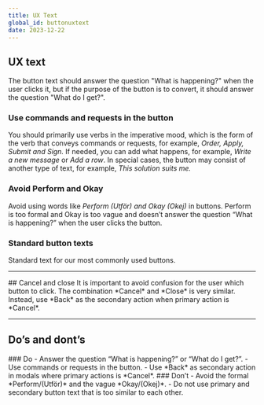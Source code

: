 ```yaml
---
title: UX Text
global_id: buttonuxtext
date: 2023-12-22
---
```


## UX text

The button text should answer the question "What is happening?" when the user clicks it, but if the purpose of the button is to convert, it should answer the question "What do I get?".

### Use commands and requests in the button

You should primarily use verbs in the imperative mood, which is the form of the verb 
that conveys commands or requests, for example, *Order, Apply, Submit and Sign.* 
If needed, you can add what happens, for example, *Write a new message* or *Add a row*. 
In special cases, the button may consist of another type of text, for example, *This solution suits me.*

### Avoid Perform and Okay

Avoid using words like *Perform <SE>(Utför)</SE> and Okay <SE>(Okej)</SE>* in buttons. 
Perform is too formal and Okay is too vague and doesn’t answer the question “What is happening?” when the user clicks the button.

### Standard button texts

Standard text for our most commonly used buttons.

<Row>
<Col><FigmaSVG node="1612-8563" caption="Next <SE>(Nästa)</SE>" /></Col>
<Col><FigmaSVG node="1612-8541" caption="Back<SE>(Tillbaka)</SE>" /></Col>
<Col><FigmaSVG node="1612-8782" caption="Cancel<SE>(Avbryt)</SE>" /></Col>
</Row>
<Row>
<Col><FigmaSVG node="1612-8544" caption="Delete<SE>(Ta bort)</SE>" /></Col>
<Col><FigmaSVG node="1612-8548" caption="Change<SE>(Ändra)</SE> – takes the user to edit mode." /></Col>
<Col><FigmaSVG node="1612-8551" caption="Save<SE>(Spara)</SE>" /></Col>
</Row>
<Row>
<Col><FigmaSVG node="1612-8557" caption="Close<SE>(Stäng)</SE> – closing a dialog, modal, slide-out etc." /></Col>
<Col><FigmaSVG node="1612-8554" caption="Sign<SE>(Signera)</SE> – signing with BankID." /></Col>
<Col><FigmaSVG node="1612-8560" caption="Identify yourself<SE>(Identifiera dig)</SE> – identifying with BankID." /></Col>
</Row>

<hr />


<Row>
<Col>
## Cancel and close
It is important to avoid confusion for the user which button to click. The combination *Cancel* and *Close* is very similar. Instead, use *Back* as the secondary action when primary action is *Cancel*.
</Col>

<Col>
    <FigmaSVG 
        node="259-4049" 
        caption="This is a good example of avoiding confusion for the customer." 
    />
</Col>

</Row>

<hr />

## Do’s and dont’s

<Row>
<Col>
### Do
- Answer the question “What is happening?” or “What do I get?”.
- Use commands or requests in the button.
- Use *Back* as secondary action in modals where primary actions is *Cancel*.

</Col>
<Col>
### Don’t
- Avoid the formal *Perform/<SE>(Utför)</SE>* and the vague *Okay/<SE>(Okej)</SE>*.
- Do not use primary and secondary button text that is too similar to each other.

</Col>
</Row>

<Row>
    <Col>
        <Do>
            <FigmaSVG node="258-3354" />
        </Do>
    </Col>
    <Col>
        <Dont>
            <FigmaSVG node="258-3385" />
        </Dont>
    </Col>
</Row>
